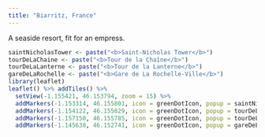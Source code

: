 ```yaml
---
title: "Biarritz, France"
---
```


A seaside resort, fit for an empress.

```r
saintNicholasTower <- paste("<b>Saint-Nicholas Tower</b>")
tourDeLaChaine <- paste("<b>Tour de la Chaîne</b>")
tourDeLaLanterne <- paste("<b>Tour de la Lanterne</b>")
gareDeLaRochelle <- paste("<b>Gare de La Rochelle-Ville</b>")
library(leaflet)
leaflet() %>% addTiles() %>%
  setView(-1.155421, 46.153794, zoom = 15) %>%
  addMarkers(-1.153314, 46.155801, icon = greenDotIcon, popup = saintNicholasTower) %>%  # Saint Nicholas Tower
  addMarkers(-1.154122, 46.155829, icon = greenDotIcon, popup = tourDeLaChaine) %>%  # Tour de la Chaîne
  addMarkers(-1.157150, 46.155785, icon = greenDotIcon, popup = tourDeLaLanterne) %>%  # Tour de la Lanterne
  addMarkers(-1.145638, 46.152741, icon = greenDotIcon, popup = gareDeLaRochelle) # Gare de La Rochelle-Ville
```
